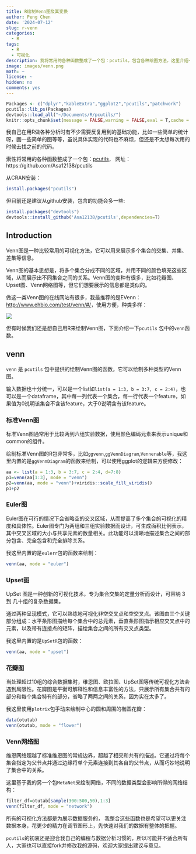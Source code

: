 ```yaml
---
title: R绘制Venn图及其变换
author: Peng Chen
date: '2024-07-12'
slug: r-venn
categories:
  - R
tags:
  - R
  - 可视化
description: 我将常用的各种函数整成了一个包：pcutils，包含各种绘图方法，这里介绍一下绘制Venn图及其变换，如Euler图，花瓣图，Upset图，Venn网络图等。
image: images/venn.png
math: ~
license: ~
hidden: no
comments: yes
---
```


```r
Packages <- c("dplyr","kableExtra","ggplot2","pcutils","patchwork")
pcutils::lib_ps(Packages)
devtools::load_all("~/Documents/R/pcutils/")
knitr::opts_chunk$set(message = FALSE,warning = FALSE,eval = T,cache = T)
```

我自己在用R做各种分析时有不少需要反复用到的基础功能，比如一些简单的统计呀，画一些简单的图等等，虽说具体实现的代码也不麻烦，但还是不太想每次用的时候去找之前的代码。

索性将常用的各种函数整成了一个包：[pcutils](https://github.com/Asa12138/pcutils)，
网址：https://github.com/Asa12138/pcutils 

从CRAN安装：

```r
install.packages("pcutils")
```

但目前还是建议从github安装，包含的功能会多一些:
```r
install.packages("devtools")
devtools::install_github('Asa12138/pcutils',dependencies=T)
```

## Introduction

Venn图是一种比较常用的可视化方法，它可以用来展示多个集合的交集、并集、差集等信息。

Venn图的基本思想是，将多个集合分成不同的区域，并用不同的颜色填充这些区域，从而展示出不同集合之间的关系。Venn图的变种有很多，比如花瓣图、Upset图、Venn网络图等，但它们想要展示的信息都是类似的。

做这一类Venn图的在线网站有很多，我最推荐的是EVenn：<http://www.ehbio.com/test/venn/#/>，使用方便，种类多样：

![](images/EVenn.png)

但有时候我们还是想自己用R来绘制Venn图，下面介绍一下`pcutils` 包中的`venn`函数。

## venn

`venn` 是 `pcutils` 包中提供的绘制Venn图的函数，它可以绘制多种类型的Venn图。

输入数据也十分统一，可以是一个list如`list(a = 1:3, b = 3:7, c = 2:4)`，也可以是一个dataframe，其中每一列代表一个集合，每一行代表一个feature，如果值为0说明该集合不含该feature，大于0说明含有该feature。

### 标准Venn图

标准Venn图通常用于比较两到六组实验数据，使用颜色编码元素来表示unique和common的组件。

绘制标准Venn图的R包非常多，比如`ggvenn`,`ggVennDiagram`,`Vennerable`等，我这里内置的是`ggVennDiagram`的函数来绘制，可以使用ggplot的逻辑来方便修改：

```r
aa <- list(a = 1:3, b = 3:7, c = 2:4, d=7:8)
p1=venn(aa[1:3], mode = "venn")
p2=venn(aa, mode = "venn")+viridis::scale_fill_viridis()
p1+p2
```

### Euler图

Euler图在可行的情况下会省略空的交叉区域，从而提高了多个集合的可视化的精度和具体性。Euler图专门为两组和三组实验数据而设计，可生成面积比例表示，其中交叉区域的大小与共享元素的数量相关。此功能可以清晰地描述集合之间的部分包含、完全包含和完全排除关系。

我这里内置的是`eulerr`包的函数来绘制：

```r
venn(aa, mode = "euler")
```


### Upset图

UpSet 图是一种创新的可视化技术，专为集合交集的定量分析而设计，可容纳 3 到 几十组的复杂数据集。

通过两种呈现模式，它可以熟练地可视化非空交叉点和空交叉点。该图由三个关键部分组成：水平条形图描绘每个集合中的总元素，垂直条形图指示相应交叉点中的元素，以及带有连接点的矩阵，描绘集合之间的所有交叉点类型。

我这里内置的是`UpSetR`包的函数：

```r
venn(aa, mode = "upset")
```

### 花瓣图

当处理超过10组的综合数据集时，维恩图、欧拉图、UpSet图等传统可视化方法会遇到局限性。花瓣图是平衡可解释性和信息丰富性的方法，只展示所有集合共有的部分和每个集合特有的部分，省略了两两之间的关系，因为实在太多了。

我这里使用`plotrix`包手动来绘制中心的圆和周围的椭圆花瓣：

```r
data(otutab)
venn(otutab, mode = "flower")
```

### Venn网络图

维恩网络超越了标准维恩图的常规边界，超越了相交和共有的描述。它通过将每个集合指定为父节点并通过边缘将单个元素连接到其各自的父节点，从而巧妙地说明了集合中的关系。

这里基于我的另一个包`MetaNet`来绘制网络，不同的数据类型会影响所得的网络结构：

```r
filter_df=otutab[sample(300:500,50),1:3]
venn(filter_df, mode = "network")
```

所有的可视化方法都是为展示数据服务的，
我整合这些函数也是希望可以更关注数据本身，花更少的精力在调节图形上，先快速对我们的数据有整体的把握。

`pcutils`的初衷还是迎合我自己的编程与数据分析习惯的，所以可能并不适合所有人，大家也可以直接fork并修改我的源码，欢迎大家提出建议与意见。
